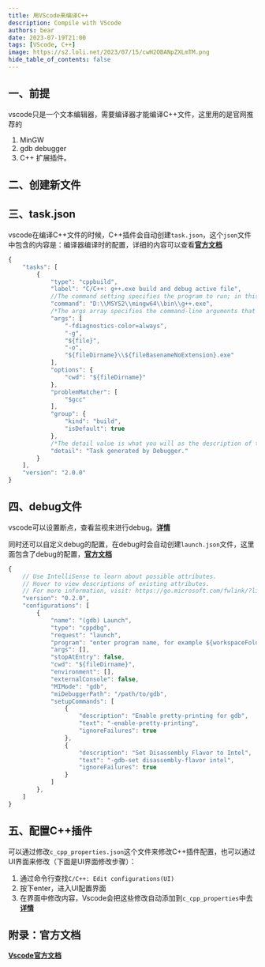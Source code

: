 ```yaml
---
title: 用VScode来编译C++
description: Compile with VScode
authors: bear
date: 2023-07-19T21:00
tags: [VScode, C++]
image: https://s2.loli.net/2023/07/15/cwH2OBANpZXLmTM.png
hide_table_of_contents: false
---
```


## 一、前提
vscode只是一个文本编辑器，需要编译器才能编译C++文件，这里用的是官网推荐的
1. MinGW
2. gdb debugger 
3. C++ 扩展插件。
## 二、创建新文件

## 三、task.json
vscode在编译C++文件的时候，C++插件会自动创建`task.json`，这个`json`文件中包含的内容是：编译器编译时的配置，详细的内容可以查看[**官方文档**](https://code.visualstudio.com/docs/cpp/config-mingw#_run-helloworldcpp)
```javascript
{
    "tasks": [
        {
            "type": "cppbuild",
            "label": "C/C++: g++.exe build and debug active file",
            //The command setting specifies the program to run; in this case that is g++.
            "command": "D:\\MSYS2\\mingw64\\bin\\g++.exe",
            /*The args array specifies the command-line arguments that will be passed to g++. These arguments must be specified in the order expected by the compiler.*/
            "args": [
                "-fdiagnostics-color=always",
                "-g",
                "${file}",
                "-o",
                "${fileDirname}\\${fileBasenameNoExtension}.exe"
            ],
            "options": {
                "cwd": "${fileDirname}"
            },
            "problemMatcher": [
                "$gcc"
            ],
            "group": {
                "kind": "build",
                "isDefault": true
            },
            /*The detail value is what you will as the description of the task in the tasks list. It's highly recommended to rename this value to differentiate it from similar tasks.*/
            "detail": "Task generated by Debugger."
        }
    ],
    "version": "2.0.0"
}
```

## 四、debug文件
vscode可以设置断点，查看监视来进行debug。[**详情**](https://code.visualstudio.com/docs/cpp/config-mingw#_explore-the-debugger)

同时还可以自定义debug的配置，在debug时会自动创建`launch.json`文件，这里面包含了debug的配置，[**官方文档**](https://code.visualstudio.com/docs/cpp/config-mingw#_customize-debugging-with-launchjson)
```javascript title="launch.json"
{
    // Use IntelliSense to learn about possible attributes.
    // Hover to view descriptions of existing attributes.
    // For more information, visit: https://go.microsoft.com/fwlink/?linkid=830387
    "version": "0.2.0",
    "configurations": [
        {
            "name": "(gdb) Launch",
            "type": "cppdbg",
            "request": "launch",
            "program": "enter program name, for example ${workspaceFolder}/a.exe",
            "args": [],
            "stopAtEntry": false,
            "cwd": "${fileDirname}",
            "environment": [],
            "externalConsole": false,
            "MIMode": "gdb",
            "miDebuggerPath": "/path/to/gdb",
            "setupCommands": [
                {
                    "description": "Enable pretty-printing for gdb",
                    "text": "-enable-pretty-printing",
                    "ignoreFailures": true
                },
                {
                    "description": "Set Disassembly Flavor to Intel",
                    "text": "-gdb-set disassembly-flavor intel",
                    "ignoreFailures": true
                }
            ]
        },
    ]
}
```

## 五、配置C++插件
可以通过修改`c_cpp_properties.json`这个文件来修改C++插件配置，也可以通过UI界面来修改（下面是UI界面修改步骤）：
1. 通过命令行查找`C/C++: Edit configurations(UI)`
2. 按下enter，进入UI配置界面
3. 在界面中修改内容，Vscode会把这些修改自动添加到`c_cpp_properties`中去
[**详情**](https://code.visualstudio.com/docs/cpp/config-mingw#_cc-configurations)


## 附录：官方文档
[**Vscode官方文档**](https://code.visualstudio.com/docs/cpp/config-mingw#_prerequisites)